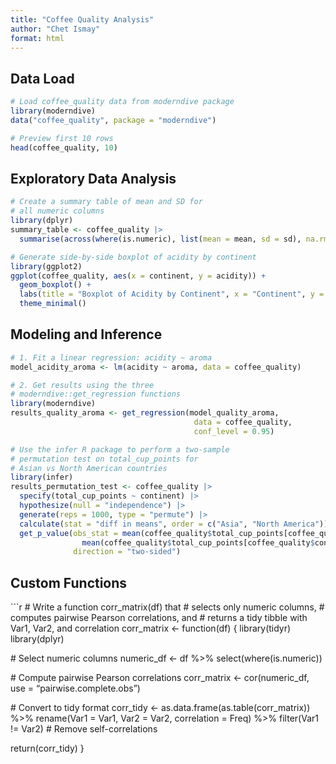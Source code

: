 ```yaml
---
title: "Coffee Quality Analysis"
author: "Chet Ismay"
format: html
---
```


## Data Load

```r
# Load coffee_quality data from moderndive package
library(moderndive)
data("coffee_quality", package = "moderndive")

# Preview first 10 rows
head(coffee_quality, 10)
```



## Exploratory Data Analysis

```r
# Create a summary table of mean and SD for 
# all numeric columns
library(dplyr)
summary_table <- coffee_quality |> 
  summarise(across(where(is.numeric), list(mean = mean, sd = sd), na.rm = TRUE))

# Generate side-by-side boxplot of acidity by continent
library(ggplot2)
ggplot(coffee_quality, aes(x = continent, y = acidity)) +
  geom_boxplot() +
  labs(title = "Boxplot of Acidity by Continent", x = "Continent", y = "Acidity") +
  theme_minimal()
```

## Modeling and Inference

```r
# 1. Fit a linear regression: acidity ~ aroma
model_acidity_aroma <- lm(acidity ~ aroma, data = coffee_quality)

# 2. Get results using the three 
# moderndive::get_regression functions
library(moderndive)
results_quality_aroma <- get_regression(model_quality_aroma, 
                                         data = coffee_quality, 
                                         conf_level = 0.95)

# Use the infer R package to perform a two-sample 
# permutation test on total_cup_points for 
# Asian vs North American countries
library(infer)
results_permutation_test <- coffee_quality |> 
  specify(total_cup_points ~ continent) |> 
  hypothesize(null = "independence") |> 
  generate(reps = 1000, type = "permute") |> 
  calculate(stat = "diff in means", order = c("Asia", "North America")) |> 
  get_p_value(obs_stat = mean(coffee_quality$total_cup_points[coffee_quality$continent == "Asia"]) - 
                mean(coffee_quality$total_cup_points[coffee_quality$continent == "North America"]), 
              direction = "two-sided")
```

## Custom Functions

```r
# Write a function corr_matrix(df) that
# selects only numeric columns,
# computes pairwise Pearson correlations, and
# returns a tidy tibble with Var1, Var2, and correlation
corr_matrix <- function(df) {
  library(tidyr)
  library(dplyr)
  
  # Select numeric columns
  numeric_df <- df %>% select(where(is.numeric))
  
  # Compute pairwise Pearson correlations
  corr_matrix <- cor(numeric_df, use = "pairwise.complete.obs")
  
  # Convert to tidy format
  corr_tidy <- as.data.frame(as.table(corr_matrix)) %>%
    rename(Var1 = Var1, Var2 = Var2, correlation = Freq) %>%
    filter(Var1 != Var2)  # Remove self-correlations
  
  return(corr_tidy)
}
